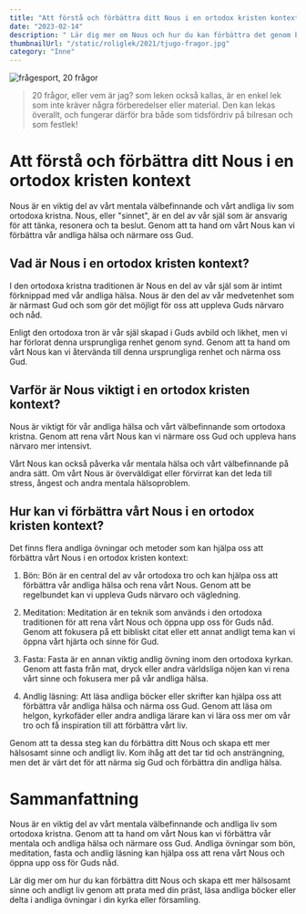 ```yaml
---
title: "Att förstå och förbättra ditt Nous i en ortodox kristen kontext"
date: "2023-02-14"
description: " Lär dig mer om Nous och hur du kan förbättra det genom bön, meditation och andliga övningar."
thumbnailUrl: "/static/roliglek/2021/tjugo-fragor.jpg"
category: "Inne"
---
```


![frågesport, 20 frågor](/static/roliglek/2021/tjugo-fragor.jpg)

> 20 frågor, eller vem är jag? som leken också kallas, är en enkel lek som inte kräver några förberedelser eller material. Den kan lekas överallt, och fungerar därför bra både som tidsfördriv på bilresan och som festlek!

# Att förstå och förbättra ditt Nous i en ortodox kristen kontext

Nous är en viktig del av vårt mentala välbefinnande och vårt andliga liv som ortodoxa kristna. Nous, eller "sinnet", är en del av vår själ som är ansvarig för att tänka, resonera och ta beslut. Genom att ta hand om vårt Nous kan vi förbättra vår andliga hälsa och närmare oss Gud.

## Vad är Nous i en ortodox kristen kontext?

I den ortodoxa kristna traditionen är Nous en del av vår själ som är intimt förknippad med vår andliga hälsa. Nous är den del av vår medvetenhet som är närmast Gud och som gör det möjligt för oss att uppleva Guds närvaro och nåd.

Enligt den ortodoxa tron är vår själ skapad i Guds avbild och likhet, men vi har förlorat denna ursprungliga renhet genom synd. Genom att ta hand om vårt Nous kan vi återvända till denna ursprungliga renhet och närma oss Gud.

## Varför är Nous viktigt i en ortodox kristen kontext?

Nous är viktigt för vår andliga hälsa och vårt välbefinnande som ortodoxa kristna. Genom att rena vårt Nous kan vi närmare oss Gud och uppleva hans närvaro mer intensivt.

Vårt Nous kan också påverka vår mentala hälsa och vårt välbefinnande på andra sätt. Om vårt Nous är överväldigat eller förvirrat kan det leda till stress, ångest och andra mentala hälsoproblem.

## Hur kan vi förbättra vårt Nous i en ortodox kristen kontext?

Det finns flera andliga övningar och metoder som kan hjälpa oss att förbättra vårt Nous i en ortodox kristen kontext:

1. Bön: Bön är en central del av vår ortodoxa tro och kan hjälpa oss att förbättra vår andliga hälsa och rena vårt Nous. Genom att be regelbundet kan vi uppleva Guds närvaro och vägledning.

2. Meditation: Meditation är en teknik som används i den ortodoxa traditionen för att rena vårt Nous och öppna upp oss för Guds nåd. Genom att fokusera på ett bibliskt citat eller ett annat andligt tema kan vi öppna vårt hjärta och sinne för Gud.

3. Fasta: Fasta är en annan viktig andlig övning inom den ortodoxa kyrkan. Genom att fasta från mat, dryck eller andra världsliga nöjen kan vi rena vårt sinne och fokusera mer på vår andliga hälsa.

4. Andlig läsning: Att läsa andliga böcker eller skrifter kan hjälpa oss att förbättra vår andliga hälsa och närma oss Gud. Genom att läsa om helgon, kyrkofäder eller andra andliga lärare kan vi lära oss mer om vår tro och få inspiration till att förbättra vårt liv.

Genom att ta dessa steg kan du förbättra ditt Nous och skapa ett mer hälsosamt sinne och andligt liv. Kom ihåg att det tar tid och ansträngning, men det är värt det för att närma sig Gud och förbättra din andliga hälsa.

# Sammanfattning

Nous är en viktig del av vårt mentala välbefinnande och andliga liv som ortodoxa kristna. Genom att ta hand om vårt Nous kan vi förbättra vår mentala och andliga hälsa och närmare oss Gud. Andliga övningar som bön, meditation, fasta och andlig läsning kan hjälpa oss att rena vårt Nous och öppna upp oss för Guds nåd.

Lär dig mer om hur du kan förbättra ditt Nous och skapa ett mer hälsosamt sinne och andligt liv genom att prata med din präst, läsa andliga böcker eller delta i andliga övningar i din kyrka eller församling.
